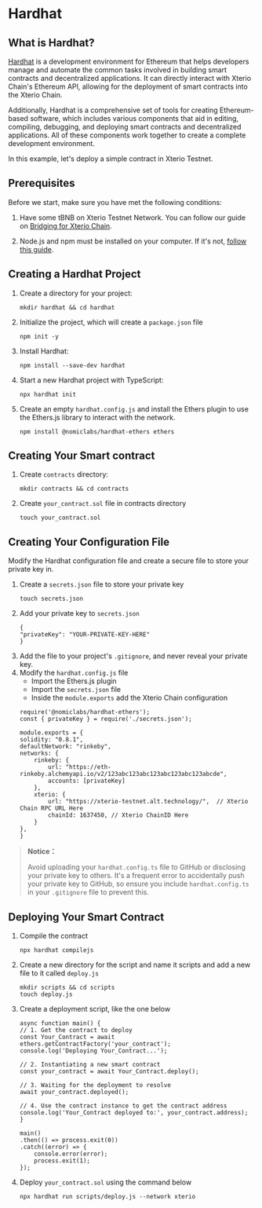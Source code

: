 # Hardhat

## What is Hardhat?

[Hardhat](https://hardhat.org/) is a development environment for Ethereum that helps developers manage and automate the common tasks involved in building smart contracts and decentralized applications. It can directly interact with Xterio Chain's Ethereum API, allowing for the deployment of smart contracts into the Xterio Chain.

Additionally, Hardhat is a comprehensive set of tools for creating Ethereum-based software, which includes various components that aid in editing, compiling, debugging, and deploying smart contracts and decentralized applications. All of these components work together to create a complete development environment.

In this example, let's deploy a simple contract in Xterio Testnet.

## Prerequisites

Before we start, make sure you have met the following conditions:

1. Have some tBNB on Xterio Testnet Network. You can follow our guide on [Bridging for Xterio Chain](../bridging/deposit).

2. Node.js and npm must be installed on your computer. If it's not, [follow this guide](https://nodejs.org/en).

## Creating a Hardhat Project

1. Create a directory for your project:
    ```
    mkdir hardhat && cd hardhat
    ```
2. Initialize the project, which will create a `package.json` file
    ```
    npm init -y
    ```

3. Install Hardhat:
    ```
    npm install --save-dev hardhat
    ```
4. Start a new Hardhat project with TypeScript:
    ```
    npx hardhat init
    ```
5. Create an empty `hardhat.config.js` and install the Ethers plugin to use the Ethers.js library to interact with the network.
    ```
    npm install @nomiclabs/hardhat-ethers ethers
    ```

## Creating Your Smart contract

1. Create `contracts` directory:
    ```
    mkdir contracts && cd contracts
    ```
2. Create `your_contract.sol` file in contracts directory
    ```
    touch your_contract.sol
    ```

## Creating Your Configuration File

Modify the Hardhat configuration file and create a secure file to store your private key in.

1. Create a `secrets.json` file to store your private key
    ```
    touch secrets.json
    ```
2. Add your private key to `secrets.json`
    ```
    {
    "privateKey": "YOUR-PRIVATE-KEY-HERE"
    }
    ```
3. Add the file to your project's `.gitignore`, and never reveal your private key.
4. Modify the `hardhat.config.js` file
    - Import the Ethers.js plugin
    - Import the `secrets.json` file
    - Inside the `module.exports` add the Xterio Chain configuration
    ```
    require('@nomiclabs/hardhat-ethers');
    const { privateKey } = require('./secrets.json');
    
    module.exports = {
    solidity: "0.8.1",
    defaultNetwork: "rinkeby",
    networks: {
        rinkeby: {
            url: "https://eth-rinkeby.alchemyapi.io/v2/123abc123abc123abc123abc123abcde",
            accounts: [privateKey]
        },
        xterio: {
            url: "https://xterio-testnet.alt.technology/",  // Xterio Chain RPC URL Here
            chainId: 1637450, // Xterio ChainID Here
        }
    },
    }
    ```

> **Notice：**
>
> Avoid uploading your `hardhat.config.ts` file to GitHub or disclosing your private key to others. It's a frequent error to accidentally push your private key to GitHub, so ensure you include `hardhat.config.ts` in your `.gitignore` file to prevent this.


## Deploying Your Smart Contract

1. Compile the contract
    ```
    npx hardhat compilejs
    ```
2. Create a new directory for the script and name it scripts and add a new file to it called `deploy.js`
    ```
    mkdir scripts && cd scripts
    touch deploy.js
    ```
3. Create a deployment script, like the one below
    ```
    async function main() {
    // 1. Get the contract to deploy
    const Your_Contract = await ethers.getContractFactory('your_contract');
    console.log('Deploying Your_Contract...');
    
    // 2. Instantiating a new smart contract
    const your_contract = await Your_Contract.deploy();
    
    // 3. Waiting for the deployment to resolve
    await your_contract.deployed();
    
    // 4. Use the contract instance to get the contract address
    console.log('Your_Contract deployed to:', your_contract.address);
    }
    
    main()
    .then(() => process.exit(0))
    .catch((error) => {
        console.error(error);
        process.exit(1);
    });
    ```
4. Deploy `your_contract.sol` using the command below
    ```
    npx hardhat run scripts/deploy.js --network xterio
    ```
